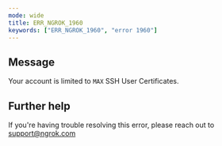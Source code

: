 ```yaml
---
mode: wide
title: ERR_NGROK_1960
keywords: ["ERR_NGROK_1960", "error 1960"]
---
```


## Message

Your account is limited to `MAX` SSH User Certificates.

## Further help

If you're having trouble resolving this error, please reach out to [support@ngrok.com](mailto:support@ngrok.com?subject=Help%20with%20ERR_NGROK_1960)
